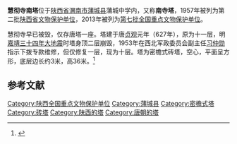 {{文物保护单位
| 级别 = 全国
| 图片 = 
| 名称 = 慧彻寺南塔
| 编号 = 7-1412
| 分类 = 古建筑
| 时代 = 唐
| 所在 = [[陕西省|陕西省]][[蒲城县|蒲城县]]
| 登录 = 2013年3月5日
}}
'''慧彻寺南塔'''位于[[陕西省|陕西省]][[渭南市|渭南市]][[蒲城县|蒲城县]]蒲城中学内，又称'''南寺塔'''，1957年被列为第二批[[陕西省文物保护单位|陕西省文物保护单位]]，2013年被列为[[第七批全国重点文物保护单位|第七批全国重点文物保护单位]]。

慧彻寺早已被毁，仅存唐塔一座。塔建于唐[[贞观|贞观]]元年（627年），原为十一层，明[[嘉靖大地震|嘉靖三十四年大地震]]时塔身顶二层崩毁，1953年在西北军政委员会副主任[[习仲勋|习仲勋]]指示下拨专款维修，但仅修复一层，现为十层。塔为密檐式砖塔，空心，平面呈方形，底层边长约3米，高36米。<ref>{{cite book zh|title=陕西文物古迹大观（三）：陕西省省级文物保护单位巡礼 |author=陕西省文物局编 |publisher=三秦出版社 |year=2006 |isbn=7-80736-121-2 |pages=144 }}</ref>

==参考文献==
{{reflist}}

{{陕西全国重点文物保护单位}}

{{DEFAULTSORT:H}}
[[Category:陕西全国重点文物保护单位|Category:陕西全国重点文物保护单位]]
[[Category:蒲城县|Category:蒲城县]]
[[Category:密檐式塔|Category:密檐式塔]]
[[Category:砖塔|Category:砖塔]]
[[Category:陕西的塔|Category:陕西的塔]]
[[Category:唐朝的塔|Category:唐朝的塔]]